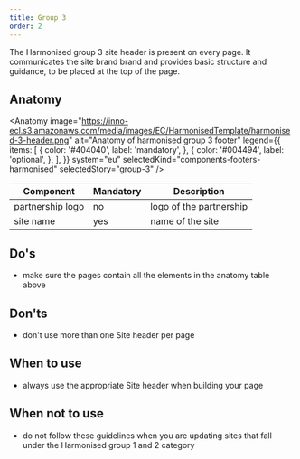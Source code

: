 ```yaml
---
title: Group 3
order: 2
---
```



<Paragraph size="lead">
  The Harmonised group 3 site header is present on every page. It communicates
  the site brand brand and provides basic structure and guidance, to be placed
  at the top of the page.
</Paragraph>

## Anatomy

<Anatomy
  image="https://inno-ecl.s3.amazonaws.com/media/images/EC/HarmonisedTemplate/harmonised-3-header.png"
  alt="Anatomy of harmonised group 3 footer"
  legend={{
    items: [
      {
        color: '#404040',
        label: 'mandatory',
      },
      {
        color: '#004494',
        label: 'optional',
      },
    ],
  }}
  system="eu"
  selectedKind="components-footers-harmonised"
  selectedStory="group-3"
/>

| Component        | Mandatory | Description             |
| ---------------- | --------- | ----------------------- |
| partnership logo | no        | logo of the partnership |
| site name        | yes       | name of the site        |

## Do's

- make sure the pages contain all the elements in the anatomy table above

## Don'ts

- don't use more than one Site header per page

## When to use

- always use the appropriate Site header when building your page

## When not to use

- do not follow these guidelines when you are updating sites that fall under the <Link to="/ec/harmonised-templates/group1/">Harmonised group 1</Link> and <Link to="/ec/harmonised-templates/group2/">2</Link> category
